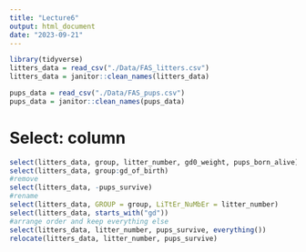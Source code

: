 ```yaml
---
title: "Lecture6"
output: html_document
date: "2023-09-21"
---
```


```r
library(tidyverse)
litters_data = read_csv("./Data/FAS_litters.csv")
litters_data = janitor::clean_names(litters_data)

pups_data = read_csv("./Data/FAS_pups.csv")
pups_data = janitor::clean_names(pups_data)
```

# Select: column
```r
select(litters_data, group, litter_number, gd0_weight, pups_born_alive)
select(litters_data, group:gd_of_birth)
#remove
select(litters_data, -pups_survive)
#rename
select(litters_data, GROUP = group, LiTtEr_NuMbEr = litter_number)
select(litters_data, starts_with("gd"))
#arrange order and keep everything else
select(litters_data, litter_number, pups_survive, everything())
relocate(litters_data, litter_number, pups_survive)
```

